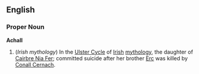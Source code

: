 ==English==

===Proper Noun===
{{Wikipedia}}
'''Achall'''

#(''Irish mythology'') In the [[Ulster Cycle]] of [[Irish]] [[mythology]], the daughter of [[Cairbre Nia Fer]]; committed suicide after her brother [[Erc]] was killed by [[Conall Cernach]].